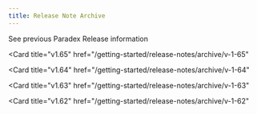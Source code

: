 ```yaml
---
title: Release Note Archive
---
```


See previous Paradex Release information

<CardGroup cols={2}>

<Card
  title="v1.65"
  href="/getting-started/release-notes/archive/v-1-65"
>
</Card>

<Card
  title="v1.64"
  href="/getting-started/release-notes/archive/v-1-64"
>
</Card>

<Card
  title="v1.63"
  href="/getting-started/release-notes/archive/v-1-63"
>
</Card>

<Card
  title="v1.62"
  href="/getting-started/release-notes/archive/v-1-62"
>
</Card>

</CardGroup>